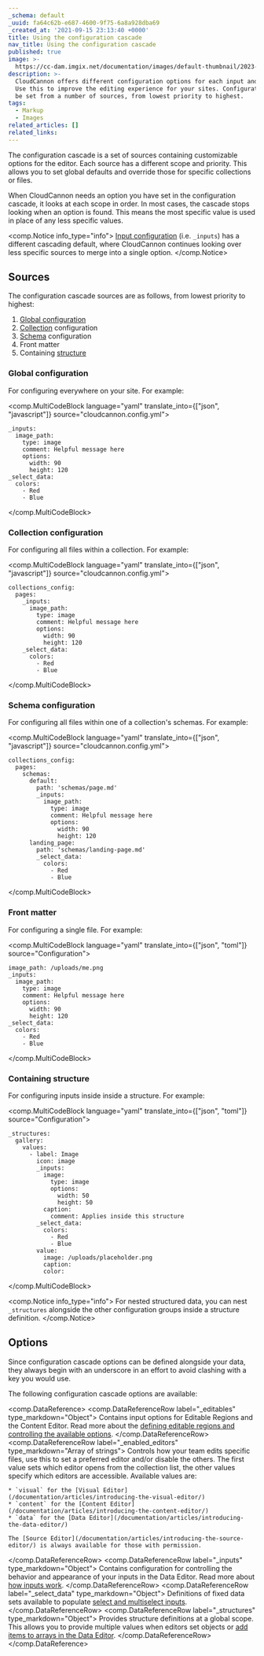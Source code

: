 ```yaml
---
_schema: default
_uuid: fa64c62b-e687-4600-9f75-6a8a928dba69
_created_at: '2021-09-15 23:13:40 +0000'
title: Using the configuration cascade
nav_title: Using the configuration cascade
published: true
image: >-
  https://cc-dam.imgix.net/documentation/images/default-thumbnail/2023-Q4/CloudCannon-Documentation-Thumbnail.png
description: >-
  CloudCannon offers different configuration options for each input and editor.
  Use this to improve the editing experience for your sites. Configuration can
  be set from a number of sources, from lowest priority to highest.
tags:
  - Markup
  - Images
related_articles: []
related_links:
---
```

The configuration cascade is a set of sources containing customizable options for the editor. Each source has a different scope and priority. This allows you to set global defaults and override those for specific collections or files.

When CloudCannon needs an option you have set in the configuration cascade, it looks at each scope in order. In most cases, the cascade stops looking when an option is found. This means the most specific value is used in place of any less specific values.

<comp.Notice info_type="info">
  [Input configuration](/documentation/articles/configure-your-inputs/) (i.e. `_inputs`) has a different cascading default, where CloudCannon continues looking over less specific sources to merge into a single option.
</comp.Notice>

## Sources
The configuration cascade sources are as follows, from lowest priority to highest:

1. [Global configuration](/documentation/articles/create-a-global-configuration-file/)
2. [Collection](/documentation/articles/define-your-collections/) configuration
3. [Schema](/documentation/articles/create-a-schema/) configuration
4. Front matter
5. Containing [structure](/documentation/articles/defining-what-adds-to-an-array-with-array-structures/)

### Global configuration
For configuring everywhere on your site. For example:

<comp.MultiCodeBlock language="yaml" translate_into={["json", "javascript"]} source="cloudcannon.config.yml">
```
_inputs:
  image_path:
    type: image
    comment: Helpful message here
    options:
      width: 90
      height: 120
_select_data:
  colors:
    - Red
    - Blue
```
</comp.MultiCodeBlock>

### Collection configuration
For configuring all files within a collection. For example:

<comp.MultiCodeBlock language="yaml" translate_into={["json", "javascript"]} source="cloudcannon.config.yml">
```
collections_config:
  pages:
    _inputs:
      image_path:
        type: image
        comment: Helpful message here
        options:
          width: 90
          height: 120
    _select_data:
      colors:
        - Red
        - Blue
```
</comp.MultiCodeBlock>

### Schema configuration
For configuring all files within one of a collection's schemas. For example:

<comp.MultiCodeBlock language="yaml" translate_into={["json", "javascript"]} source="cloudcannon.config.yml">
```
collections_config:
  pages:
    schemas:
      default:
        path: 'schemas/page.md'
        _inputs:
          image_path:
            type: image
            comment: Helpful message here
            options:
              width: 90
              height: 120
      landing_page:
        path: 'schemas/landing-page.md'
        _select_data:
          colors:
            - Red
            - Blue
```
</comp.MultiCodeBlock>

### Front matter
For configuring a single file. For example:

<comp.MultiCodeBlock language="yaml" translate_into={["json", "toml"]} source="Configuration">
```
image_path: /uploads/me.png
_inputs:
  image_path:
    type: image
    comment: Helpful message here
    options:
      width: 90
      height: 120
_select_data:
  colors:
    - Red
    - Blue
```
</comp.MultiCodeBlock>

### Containing structure
For configuring inputs inside inside a structure. For example:

<comp.MultiCodeBlock language="yaml" translate_into={["json", "toml"]} source="Configuration">
```
_structures:
  gallery:
    values:
      - label: Image
        icon: image
        _inputs:
          image:
            type: image
            options:
              width: 50
              height: 50
          caption:
            comment: Applies inside this structure
        _select_data:
          colors:
            - Red
            - Blue
        value:
          image: /uploads/placeholder.png
          caption:
          color:
```
</comp.MultiCodeBlock>

<comp.Notice info_type="info">
  For nested structured data, you can nest `_structures` alongside the other configuration groups inside a structure definition.
</comp.Notice>

## Options
Since configuration cascade options can be defined alongside your data, they always begin with an underscore in an effort to avoid clashing with a key you would use.

The following configuration cascade options are available:

<comp.DataReference>
  <comp.DataReferenceRow label="_editables" type_markdown="Object">
    Contains input options for Editable Regions and the Content Editor. Read more about the [defining editable regions and controlling the available options](/documentation/articles/defining-editable-regions-in-your-html/).
  </comp.DataReferenceRow>
  <comp.DataReferenceRow label="_enabled_editors" type_markdown="Array of strings">
    Controls how your team edits specific files, use this to set a preferred editor and/or disable the others. The first value sets which editor opens from the collection list, the other values specify which editors are accessible. Available values are:

    * `visual` for the [Visual Editor](/documentation/articles/introducing-the-visual-editor/)
    * `content` for the [Content Editor](/documentation/articles/introducing-the-content-editor/)
    * `data` for the [Data Editor](/documentation/articles/introducing-the-data-editor/)

    The [Source Editor](/documentation/articles/introducing-the-source-editor/) is always available for those with permission.
  </comp.DataReferenceRow>
  <comp.DataReferenceRow label="_inputs" type_markdown="Object">
    Contains configuration for controlling the behavior and appearance of your inputs in the Data Editor. Read more about [how inputs work](/documentation/articles/configure-your-inputs/).
  </comp.DataReferenceRow>
  <comp.DataReferenceRow label="_select_data" type_markdown="Object">
    Definitions of fixed data sets available to populate [select and multiselect inputs](/documentation/articles/using-select-inputs-to-edit-your-data/).
  </comp.DataReferenceRow>
  <comp.DataReferenceRow label="_structures" type_markdown="Object">
    Provides structure definitions at a global scope. This allows you to provide multiple values when editors set objects or [add items to arrays in the Data Editor](/documentation/articles/defining-what-adds-to-an-array-with-array-structures/).
  </comp.DataReferenceRow>
</comp.DataReference>
